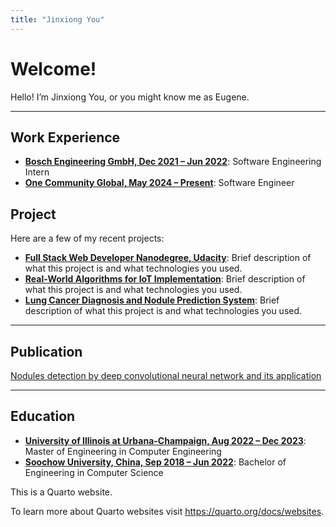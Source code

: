 ```yaml
---
title: "Jinxiong You"
---
```


# Welcome!

Hello! I'm Jinxiong You, or you might know me as Eugene. 

---

## Work Experience

- **[Bosch Engineering GmbH, Dec 2021 – Jun 2022](#)**: Software Engineering Intern
- **[One Community Global, May 2024 – Present](#)**: Software Engineer


## Project

Here are a few of my recent projects:

- **[Full Stack Web Developer Nanodegree, Udacity](#)**: Brief description of what this project is and what technologies you used.
- **[Real-World Algorithms for IoT Implementation](#)**: Brief description of what this project is and what technologies you used.
- **[Lung Cancer Diagnosis and Nodule Prediction System](#)**: Brief description of what this project is and what technologies you used.

---

## Publication

[Nodules detection by deep convolutional neural network and its application](https://github.com/jinxyou/ECE434)

---

## Education

- **[University of Illinois at Urbana-Champaign, Aug 2022 – Dec 2023](#)**: Master of Engineering in Computer Engineering
- **[Soochow University, China, Sep 2018 – Jun 2022](#)**: Bachelor of Engineering in Computer Science



This is a Quarto website.

To learn more about Quarto websites visit <https://quarto.org/docs/websites>.
